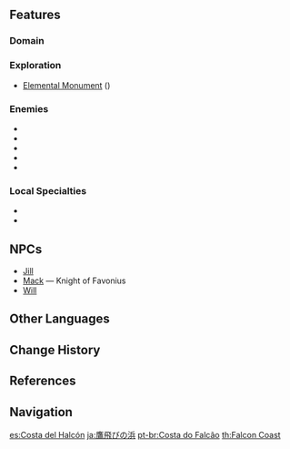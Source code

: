 {{Location Infobox
|image        = Falcon Coast.png
|type         = Subarea
|region       = Mondstadt
|area         = Galesong Hill
}}
{{Description|Stretching eastward from [[Windrise]] to the sea, Falcon Coast &mdash; together with [[Cape Oath]] &mdash; shelters the sea from three sides, creating a bay that sits east of Mondstadt.<br /><br />Given the long coastline and shallow waters, citizens of Mondstadt often come here to enjoy a nice stroll. On occasion, you can see falcons soaring high above the blue waves that brush upon the white sand.|[https://genshin.hoyoverse.com/en/map Expedition], Genshin Impact Official Site}}
{{Location Intro|description=}}

==Features==
===Domain===
{{Domains by Category Gallery}}

===Exploration===
* [[Elemental Monument]] ({{Pyro}})

===Enemies===
* {{Enemy|Cryo Hilichurl Shooter}}
* {{Enemy|Wooden Shield Hilichurl Guard}}
* {{Enemy|Hydro Samachurl}}
* {{Enemy|Cryo Slime}}
* {{Enemy|Large Hydro Slime}}

===Local Specialties===
* {{Item|Dandelion Seed}}
* {{Item|Small Lamp Grass}}

==NPCs==
* [[Jill]]
* [[Mack]] &mdash; Knight of Favonius
* [[Will]]

==Other Languages==
{{Other Languages
|en      = Falcon Coast
|zhs     = 鹰翔海滩
|zhs_rm  = Yīngxiáng Hǎitān
|zht     = 鷹翔海灘
|zht_rm  = Yīngxiáng Hǎitān
|zh_tl   = Hawk-Soaring Beach
|ja      = {{Rubi|鷹|たか|飛|と|び}}の{{Rubi|浜|はま}}
|ja_rm   = Taka-tobi no Hama<ref>[[Map]], Label: Falcon Coast (Japanese)</ref>
|ja_tl   = Hawk-Flying Beach
|ko      = 매의 {{tt|해안|海岸}}
|ko_rm   = Mae-ui Hae-an
|ko_tl   = Hawk Coast
|es      = Costa del Halcón
|es_tl   = Falcon's Coast
|fr      = Côte du Faucon
|fr_tl   = Falcon Coast
|ru      = Побережье Сокола
|ru_tl   = Falcon Coast
|th      = Falcon Coast
|vi      = {{tt|Bờ|坡}} Biển Falcon
|vi_tl   = Falcon Coast
|de      = Falkenküste
|de_tl   = Falcon Coast
|id      = Falcon Coast
|pt      = Costa do Falcão
|pt_tl   = Falcon's Coast
}}

==Change History==
{{Change History|1.0}}

==References==
{{Reflist}}

==Navigation==
{{Area Navbox|Mondstadt}}

[[es:Costa del Halcón]]
[[ja:鷹飛びの浜]]
[[pt-br:Costa do Falcão]]
[[th:Falcon Coast]]